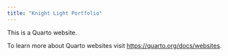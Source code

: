 ```yaml
---
title: "Knight Light Portfolio"
---
```


This is a Quarto website.

To learn more about Quarto websites visit <https://quarto.org/docs/websites>.
